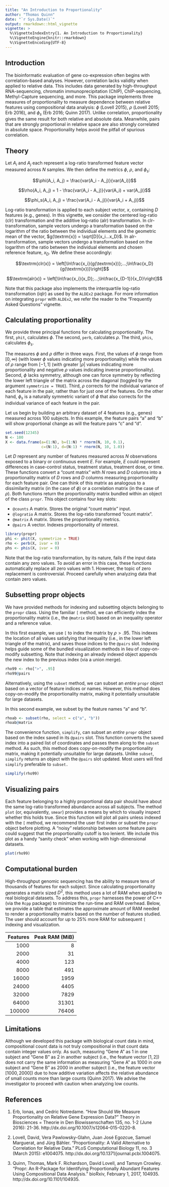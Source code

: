 ```yaml
---
title: "An Introduction to Proportionality"
author: "Thomas Quinn"
date: "`r Sys.Date()`"
output: rmarkdown::html_vignette
vignette: >
  %\VignetteIndexEntry{1. An Introduction to Proportionality}
  %\VignetteEngine{knitr::rmarkdown}
  %\VignetteEncoding{UTF-8}
---
```


## Introduction

The bioinformatic evaluation of gene co-expression often begins with correlation-based analyses. However, correlation lacks validity when applied to relative data. This includes data generated by high-throughput RNA-sequencing, chromatin immunoprecipitation (ChIP), ChIP-sequencing, Methyl-Capture sequencing, and more. This package implements three measures of proportionality to measure dependence between relative features using compositional data analysis: $\phi$ (Lovell 2015), $\rho$ (Lovell 2015; Erb 2016), and $\phi_s$ (Erb 2016; Quinn 2017). Unlike correlation, proportionality gives the same result for both relative and absolute data. Meanwhile, pairs that are strongly proportional in relative space are also strongly correlated in absolute space. Proportionality helps avoid the pitfall of spurious correlation.

## Theory

Let $A_i$ and $A_j$ each represent a log-ratio transformed feature vector measured across $N$ samples. We then define the metrics $\phi$, $\rho$, and $\phi_s$:

$$\phi(A_i, A_j) = \frac{var(A_i - A_j)}{var(A_i)}$$

$$\rho(A_i, A_j) = 1 - \frac{var(A_i - A_j)}{var(A_i) + var(A_j)}$$

$$\phi_s(A_i, A_j) = \frac{var(A_i - A_j)}{var(A_i + A_j)}$$

Log-ratio transformation is applied to each subject vector, $x$, containing $D$ features (e.g., genes). In this vignette, we consider the centered log-ratio (clr) transformation and the additive log-ratio (alr) transformation. In clr-transformation, sample vectors undergo a transformation based on the logarithm of the ratio between the individual elements and the geometric mean of the vector, $g(\textrm{x}) = \sqrt[D]{x_i...x_D}$. In alr-transformation, sample vectors undergo a transformation based on the logarithm of the ratio between the individual elements and chosen reference feature, $x_D$. We define these accordingly:

$$\textrm{clr(x)} = \left[\ln\frac{x_i}{g(\textrm{x})};...;\ln\frac{x_D}{g(\textrm{x})}\right]$$

$$\textrm{alr(x)} = \left[\ln\frac{x_i}{x_D};...;\ln\frac{x_{D-1}}{x_D}\right]$$

Note that this package also implements the interquartile log-ratio transformation (iqlr) as used by the `ALDEx2` package. For more information on integrating `propr` with `ALDEx2`, we refer the reader to the "Frequently Asked Questions" vignette.

## Calculating proportionality

We provide three principal functions for calculating proportionality. The first, `phit`, calculates $\phi$. The second, `perb`, calculates $\rho$. The third, `phis`, calculates $\phi_s$.

The measures $\phi$ and $\rho$ differ in three ways. First, the values of $\phi$ range from $[0, \infty)$ (with lower $\phi$ values indicating more proportionality) while the values of $\rho$ range from $[-1, 1]$ (with greater $|\rho|$ values indicating more proportionality and negative $\rho$ values indicating inverse proportionality). Second, $\phi$ lacks symmetry, although one can force symmetry by reflecting the lower left triangle of the matrix across the diagonal (toggled by the argument `symmetrize = TRUE`). Third, $\rho$ corrects for the individual variance of each feature in the pair, rather than for just one of the features. On the other hand, $\phi_s$ is a naturally symmetric variant of $\phi$ that also corrects for the individual variance of each feature in the pair.

Let us begin by building an arbitrary dataset of 4 features (e.g., genes) measured across 100 subjects. In this example, the feature pairs "a" and "b" will show proportional change as will the feature pairs "c" and "d".

```r
set.seed(12345)
N <- 100
X <- data.frame(a=(1:N), b=(1:N) * rnorm(N, 10, 0.1),
                c=(N:1), d=(N:1) * rnorm(N, 10, 1.0))
```

Let $D$ represent any number of features measured across $N$ observations exposed to a binary or continuous event $E$. For example, $E$ could represent differences in case-control status, treatment status, treatment dose, or time. These functions convert a "count matrix" with $N$ rows and $D$ columns into a proportionality matrix of $D$ rows and $D$ columns measuring proportionality for each feature pair. One can think of this matrix as analogous to a dissimilarity matrix (in the case of $\phi$) or a correlation matrix (in the case of $\rho$). Both functions return the proportionality matrix bundled within an object of the class `propr`. This object contains four key slots:

* `@counts` A matrix. Stores the original "count matrix" input.
* `@logratio` A matrix. Stores the log-ratio transformed "count matrix".
* `@matrix` A matrix. Stores the proportionality metrics.
* `@pairs` A vector. Indexes proportionality of interest.

```r
library(propr)
phi <- phit(X, symmetrize = TRUE)
rho <- perb(X, ivar = 0)
phs <- phis(X, ivar = 0)
```

Note that the log-ratio transformation, by its nature, fails if the input data contain any zero values. To avoid an error in this case, these functions automatically replace all zero values with 1. However, the topic of zero replacement is controversial. Proceed carefully when analyzing data that contain zero values.

## Subsetting propr objects

We have provided methods for indexing and subsetting objects belonging to the `propr` class. Using the familiar `[` method, we can efficiently index the proportionality matrix (i.e., the `@matrix` slot) based on an inequality operator and a reference value.

In this first example, we use `[` to index the matrix by $\rho > .95$. This indexes the location of all values satisfying that inequality (i.e., in the lower left triangle of the matrix), and saves those indices to the `@pairs` slot. Indexing helps guide some of the bundled visualization methods in lieu of copy-on-modify subsetting. Note that indexing an already indexed object appends the new index to the previous index (via a union merge).

```r
rho99 <- rho[">", .95]
rho99@pairs
```

Alternatively, using the `subset` method, we can subset an *entire* `propr` object based on a vector of feature indices or names. However, this method does copy-on-modify the proportionality matrix, making it potentially unsuitable for large datasets.

In this second example, we subset by the feature names "a" and "b".

```r
rhoab <- subset(rho, select = c("a", "b"))
rhoab@matrix
```

The convenience function, `simplify`, can subset an *entire* `propr` object based on the index saved in its `@pairs` slot. This function converts the saved index into a paired list of coordinates and passes them along to the `subset` method. As such, this method does copy-on-modify the proportionality matrix, making it potentially unsuitable for large datasets. Unlike `subset`, `simplify` returns an object with the `@pairs` slot updated. Most users will find `simplify` preferable to `subset.`

```r
simplify(rho99)
```

## Visualizing pairs

Each feature belonging to a highly proportional data pair should have about the same log-ratio transformed abundance across all subjects. The method `plot` (or, equivalently, `smear`) provides a means by which to visually inspect whether this holds true. Since this function will plot all pairs unless indexed with the `[` method, we recommend the user first index or subset the `propr` object before plotting. A "noisy" relationship between some feature pairs could suggest that the proportionality cutoff is too lenient. We include this plot as a handy "sanity check" when working with high-dimensional datasets.

```r
plot(rho99)
```

## Computational burden

High-throughput genomic sequencing has the ability to measure tens of thousands of features for each subject. Since calculating proportionality generates a matrix sized $D^2$, this method uses a lot of RAM when applied to real biological datasets. To address this, `propr` harnesses the power of C++ (via the `Rcpp` package) to minimize the run-time and RAM overhead. Below, we provide a table that estimates the approximate amount of RAM needed to render a proportionality matrix based on the number of features studied. The user should account for up to 25% more RAM for subsequent `[` indexing and visualization.

| Features | Peak RAM (MiB) |
|---------:|---------------:|
|1000      |               8|
|2000      |              31|
|4000      |             123|
|8000      |             491|
|16000     |            1959|
|24000     |            4405|
|32000     |            7829|
|64000     |           31301|
|100000    |           76406|

## Limitations

Although we developed this package with biological count data in mind, compositional count data is not truly compositional in that count data contain integer values only. As such, measuring "Gene A" as $1$ in one subject and "Gene B" as $2$ in another subject (i.e., the feature vector $[1, 2]$) does not carry the same information as measuring "Gene A" as $1000$ in one subject and "Gene B" as $2000$ in another subject (i.e., the feature vector $[1000, 2000]$) due to how additive variation affects the relative abundance of small counts more than large counts (Quinn 2017). We advise the investigator to proceed with caution when analyzing low counts.

## References

1. Erb, Ionas, and Cedric Notredame. “How Should We Measure Proportionality on Relative Gene Expression Data?” Theory in Biosciences = Theorie in Den Biowissenschaften 135, no. 1-2 (June 2016): 21-36. http://dx.doi.org/10.1007/s12064-015-0220-8.

2. Lovell, David, Vera Pawlowsky-Glahn, Juan José Egozcue, Samuel Marguerat, and Jürg Bähler. “Proportionality: A Valid Alternative to Correlation for Relative Data.” PLoS Computational Biology 11, no. 3 (March 2015): e1004075. http://dx.doi.org/10.1371/journal.pcbi.1004075.

3. Quinn, Thomas, Mark F. Richardson, David Lovell, and Tamsyn Crowley. “Propr: An R-Package for Identifying Proportionally Abundant Features Using Compositional Data Analysis.” bioRxiv, February 1, 2017, 104935. http://dx.doi.org/10.1101/104935.
